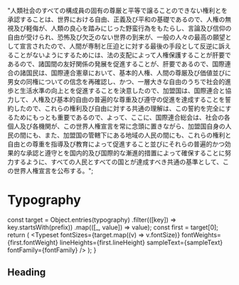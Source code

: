 
<Meta title="theme/Typography" />

  "人類社会のすべての構成員の固有の尊厳と平等で譲ることのできない権利とを承認することは、世界における自由、正義及び平和の基礎であるので、人権の無視及び軽侮が、人類の良心を踏みにじった野蛮行為をもたらし、言論及び信仰の自由が受けられ、恐怖及び欠乏のない世界の到来が、一般の人々の最高の願望として宣言されたので、人間が専制と圧迫とに対する最後の手段として反逆に訴えることがないようにするためには、法の支配によって人権保護することが肝要であるので、諸国間の友好関係の発展を促進することが、肝要であるので、国際連合の諸国民は、国際連合憲章において、基本的人権、人間の尊厳及び価値並びに男女の同権についての信念を再確認し、かつ、一層大きな自由のうちで社会的進歩と生活水準の向上とを促進することを決意したので、加盟国は、国際連合と協力して、人権及び基本的自由の普遍的な尊重及び遵守の促進を達成することを誓約したので、これらの権利及び自由に対する共通の理解は、この誓約を完全にするためにもっとも重要であるので、よって、ここに、国際連合総会は、社会の各個人及び各機関が、この世界人権宣言を常に念頭に置きながら、加盟国自身の人民の間にも、また、加盟国の管轄下にある地域の人民の間にも、これらの権利と自由との尊重を指導及び教育によって促進すること並びにそれらの普遍的かつ効果的な承認と遵守とを国内的及び国際的な漸進的措置によって確保することに努力するように、すべての人民とすべての国とが達成すべき共通の基準として、この世界人権宣言を公布する。";

# Typography

  const target = Object.entries(typography)
    .filter(([key]) => key.startsWith(prefix))
    .map(([_, value]) => value);
  const first = target[0];
  return (
    <Typeset
      fontSizes={target.map((v) => v.fontSize)}
      fontWeights={first.fontWeight}
      lineHeights={first.lineHeight}
      sampleText={sampleText}
      fontFamily={fontFamily}
    />
  );
}

## Heading

<Template prefix="heading" />

## Body

<Template prefix="body" />
